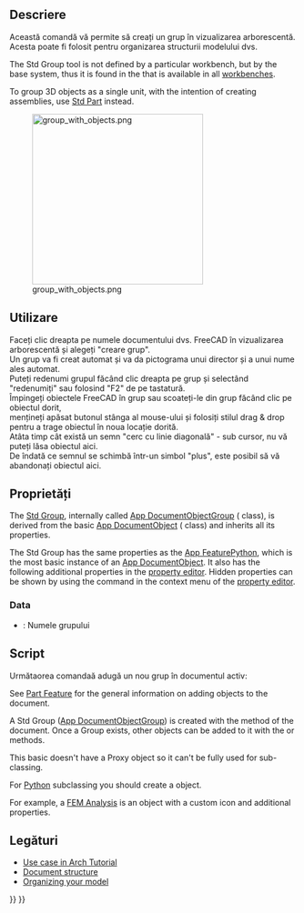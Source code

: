 <languages/>

{{Docnav
|[[Part_DatumPoint|Part DatumPoint]]
|[[Std_LinkMake|LinkMake]]
|[[Std_Base|Std Base]]
|IconL=Part_DatumPoint.svg
|IconR=Std_LinkMake.svg
|IconC=Freecad.svg
}}

<div class="mw-translate-fuzzy">
{{GuiCommand|Name=Std Group|MenuLocation=Tree View → Right click on the document name||Workbenches=All|Shortcut=|SeeAlso=[[Draft_SelectGroup|Draft SelectGroup]], [[Draft_AddToGroup|Draft AddToGroup]]}}
</div>

<span id="Description"></span>
==Descriere==

<div class="mw-translate-fuzzy">
Această comandă vă permite să creați un grup în vizualizarea arborescentă.
<br />
Acesta poate fi folosit pentru organizarea structurii modelului dvs.
</div>

The Std Group tool is not defined by a particular workbench, but by the base system, thus it is found in the {{MenuCommand|structure toolbar}} that is available in all [[Workbenches|workbenches]].

To group 3D objects as a single unit, with the intention of creating assemblies, use [[Std_Part|Std Part]] instead.

<div class="mw-translate-fuzzy">
[[Image:group_with_objects.png|300px]]
</div>

{{Caption|Various elements inside Std Groups in the tree view.}}

<span id="Usage"></span>
<div class="mw-translate-fuzzy">
==Utilizare==
</div>

<div class="mw-translate-fuzzy">
Faceți clic dreapta pe numele documentului dvs. FreeCAD în vizualizarea arborescentă și alegeți "creare grup".
<br />
Un grup va fi creat automat și va da pictograma unui director și a unui nume ales automat.
<br />
Puteți redenumi grupul făcând clic dreapta pe grup și selectând "redenumiți" sau folosind "F2" de pe tastatură.
<br />
Împingeți obiectele FreeCAD în grup sau scoateți-le din grup făcând clic pe obiectul dorit,
<br />
mențineți apăsat butonul stânga al mouse-ului și folosiți stilul drag & drop pentru a trage obiectul în noua locație dorită.
<br />
Atâta timp cât există un semn "cerc cu linie diagonală" -  sub cursor, nu vă puteți lăsa obiectul aici.
<br />
De îndată ce semnul se schimbă într-un simbol "plus", este posibil să vă abandonați obiectul aici.
<br />
</div>

<span id="Properties"></span>
==Proprietăți==

The [[Std_Group|Std Group]], internally called [[App_DocumentObjectGroup|App DocumentObjectGroup]] ({{incode|App::DocumentObjectGroup}} class), is derived from the basic [[App_DocumentObject|App DocumentObject]] ({{incode|App::DocumentObject}} class) and inherits all its properties.

The Std Group has the same properties as the [[App_FeaturePython#Properties|App FeaturePython]], which is the most basic instance of an [[App_DocumentObject|App DocumentObject]]. It also has the following additional properties in the [[Property_editor|property editor]]. Hidden properties can be shown by using the {{MenuCommand|Show all}} command in the context menu of the [[Property_editor|property editor]].

=== Data ===

{{TitleProperty|Base}}

<div class="mw-translate-fuzzy">
*  {{PropertyData|Label}}: Numele grupului
</div>

<span id="Scripting"></span>
==Script==

<div class="mw-translate-fuzzy">
Următaorea comandaă adugă un nou grup în documentul activ:
</div>

See [[Part_Feature|Part Feature]] for the general information on adding objects to the document.

A Std Group ([[App_DocumentObjectGroup|App DocumentObjectGroup]]) is created with the {{incode|addObject()}} method of the document. Once a Group exists, other objects can be added to it with the {{incode|addObject()}} or {{incode|addObjects()}} methods.

{{Code|code=
import FreeCAD as App

doc = App.newDocument()
group = App.ActiveDocument.addObject("App::DocumentObjectGroup", "Group")

obj1 = App.ActiveDocument.addObject("PartDesign::Body", "Body")
obj2 = App.ActiveDocument.addObject("Part::Box", "Box")

group.addObjects([obj1, obj2])
App.ActiveDocument.recompute()
}}

This basic {{incode|App::DocumentObjectGroup}} doesn't have a Proxy object so it can't be fully used for sub-classing.

For [[Python|Python]] subclassing you should create a {{incode|App::DocumentObjectGroupPython}} object.

{{Code|code=
import FreeCAD as App

doc = App.newDocument()
obj = App.ActiveDocument.addObject("App::DocumentObjectGroupPython", "Name")
obj.Label = "Custom label"
}}

For example, a [[FEM Analysis|FEM Analysis]] is an {{incode|App::DocumentObjectGroupPython}} object with a custom icon and additional properties.

<span id="Links"></span>
==Legături==

<div class="mw-translate-fuzzy">
* [[Arch tutorial#Organizing your model|Use case in Arch Tutorial]]
* [[Document_structure|Document structure]]
* [http://www.freecadweb.org/wiki/index.php?title=Arch_tutorial#Organizing_your_model Organizing your model]
</div>


{{Docnav
|[[Part_DatumPoint|Part DatumPoint]]
|[[Std_LinkMake|LinkMake]]
|[[Std_Base|Std Base]]
|IconL=Part_DatumPoint.svg
|IconR=Std_LinkMake.svg
|IconC=Freecad.svg
}}

{{Std_Base_navi{{#translation:}}}}
{{Userdocnavi{{#translation:}}}}